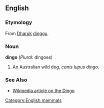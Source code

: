 {{wikipedia}}
==English==
[[Category:English mammals]]

===Etymology===
From [[Dharuk]] [[dinggu]]. <!-- spelling? -->
===Noun===
'''dingo''' (''Plural:'' dingoes)

#An Australian wild dog, ''canis lupus dingo''.

===See Also===
*[[w:Dingo|Wikipedia article on the Dingo]]